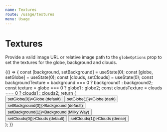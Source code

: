 ```yaml
---
name: Textures
route: /usage/textures
menu: Usage
---
```



# Textures

Provide a valid image URL or relative image path to the `globeOptions` prop to set the textures for the globe, background and clouds.

<Playground>
  {() => {
    const [background, setBackground] = useState(0);
    const [globe, setGlobe] = useState(0);
    const [clouds, setClouds] = useState(0);
    const backgroundTexture = background === 0 ? background1 : background2;
    const texture = globe === 0 ? globe1 : globe2;
    const cloudsTexture = clouds === 0 ? clouds1 : clouds2;
    return (
      <div>
        <button onClick={() => setGlobe(0)}>Globe (default)</button>
        <button onClick={() => setGlobe(1)}>Globe (dark)</button>
        <br />
        <button onClick={() => setBackground(0)}>Background (default)</button>
        <button onClick={() => setBackground(1)}>Background (Milky Way)</button>
        <br />
        <button onClick={() => setClouds(0)}>Clouds (default)</button>
        <button onClick={() => setClouds(1)}>Clouds (dense)</button>
        <ReactGlobe
          globeOptions={{
            backgroundTexture,
            cloudsTexture,
            texture
          }}
        />
      </div>
    );
  }}
</Playground>
